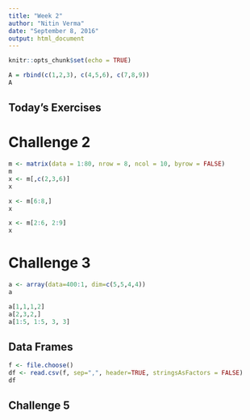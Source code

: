 ```yaml
---
title: "Week 2"
author: "Nitin Verma"
date: "September 8, 2016"
output: html_document
---
```


```r
knitr::opts_chunk$set(echo = TRUE)
```

``` r
A = rbind(c(1,2,3), c(4,5,6), c(7,8,9))
A

```

## Today's Exercises
# Challenge 2
```r
m <- matrix(data = 1:80, nrow = 8, ncol = 10, byrow = FALSE)
m
x <- m[,c(2,3,6)]
x

x <- m[6:8,]
x

x <- m[2:6, 2:9]
x
```

# Challenge 3
```r
a <- array(data=400:1, dim=c(5,5,4,4))
a

a[1,1,1,2]
a[2,3,2,]
a[1:5, 1:5, 3, 3]
```

## Data Frames
```r
f <- file.choose()
df <- read.csv(f, sep=",", header=TRUE, stringsAsFactors = FALSE)
df
```

## Challenge 5